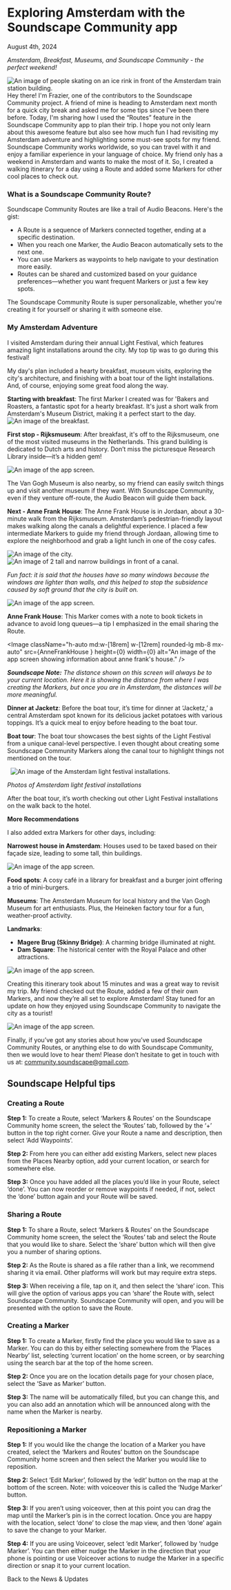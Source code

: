 
# Exploring Amsterdam with the Soundscape Community app

<span className="font-work-sans text-navy-blue text-xl font-normal pb-6">August 4th, 2024</span>

*Amsterdam, Breakfast, Museums, and Soundscape Community - the perfect weekend!*

<Image className="h-auto w-full" src={IceSkating} height={0} width={0} alt="An image of people skating on an ice rink in front of the Amsterdam train station building." unoptimized  />
<br/>
Hey there! I'm Frazier, one of the contributors to the Soundscape Community project. A friend of mine is heading to Amsterdam next month for a quick city break and asked me for some tips since I've been there before. Today, I'm sharing how I used the “Routes” feature in the Soundscape Community app to plan their trip. I hope you not only learn about this awesome feature but also see how much fun I had revisiting my Amsterdam adventure and highlighting some must-see spots for my friend.
Soundscape Community works worldwide, so you can travel with it and enjoy a familiar experience in your language of choice.
My friend only has a weekend in Amsterdam and wants to make the most of it. So, I created a walking itinerary for a day using a Route and added some Markers for other cool places to check out.

### What is a Soundscape Community Route?

Soundscape Community Routes are like a trail of Audio Beacons. Here's the gist:

- A Route is a sequence of Markers connected together, ending at a specific destination.
- When you reach one Marker, the Audio Beacon automatically sets to the next one.
- You can use Markers as waypoints to help navigate to your destination more easily.
- Routes can be shared and customized based on your guidance preferences—whether you want frequent Markers or just a few key spots.

The Soundscape Community Route is super personalizable, whether you're creating it for yourself or sharing it with someone else.

### My Amsterdam Adventure

I visited Amsterdam during their annual Light Festival, which features amazing light installations around the city. My top tip was to go during this festival!

My day's plan included a hearty breakfast, museum visits, exploring the city's architecture, and finishing with a boat tour of the light installations. And, of course, enjoying some great food along the way.


<div className="flex xl:flex-row flex-col gap-4 xl:items-start items-center">
    <div className="flex flex-col">
        <b>Starting with breakfast</b>: The first Marker I created was for 'Bakers and Roasters, a fantastic spot for a hearty breakfast. It's just a short walk from Amsterdam's Museum District, making it a perfect start to the day.
        <br />
    </div>
    <Image className="h-auto md:w-[12rem] w-[12rem] rounded-lg mb-8" src={BaconsEggsAvacado} height={0} width={0} alt="An image of the breakfast." />
</div>

<b>First stop - Rijksmuseum</b>: After breakfast, it's off to the Rijksmuseum, one of the most visited museums in the Netherlands. This grand building is dedicated to Dutch arts and history. Don’t miss the picturesque Research Library inside—it’s a hidden gem!

<Image className="h-auto md:w-[12rem] w-[12rem] rounded-lg mb-8 mx-auto" src={AmsterdamDayPlan} height={0} width={0} alt="An image of the app screen." />

The Van Gogh Museum is also nearby, so my friend can easily switch things up and visit another museum if they want. With Soundscape Community, even if they venture off-route, the Audio Beacon will guide them back.

**Next - Anne Frank House**: The Anne Frank House is in Jordaan, about a 30-minute walk from the Rijksmuseum. Amsterdam’s pedestrian-friendly layout makes walking along the canals a delightful experience. I placed a few intermediate Markers to guide my friend through Jordaan, allowing time to explore the neighborhood and grab a light lunch in one of the cosy cafes.

<div className="flex mt-8 xl:flex-row flex-col gap-4 xl:items-start items-center justify-center">
    <Image className="w-auto md:h-[18rem] h-[12rem] rounded-lg mb-8" src={AmsterdamCity2} height={0} width={0} alt="An image of the city." />
    <Image className="w-auto md:h-[18rem] h-[12rem] rounded-lg mb-8" src={AmsterdamCity} height={0} width={0} alt="An image of 2 tall and narrow buildings in front of a canal." />
</div>

*Fun fact: it is said that the houses have so many windows because the windows are lighter than walls, and this helped to stop the subsidence caused by soft ground that the city is built on.*

<Image className="h-auto md:w-[18rem] w-[12rem] rounded-lg mb-8 mx-auto" src={AmsterdamWaypointsPic} height={0} width={0} alt="An image of the app screen." />

**Anne Frank House**: This Marker comes with a note to book tickets in advance to avoid long queues—a tip I emphasized in the email sharing the Route.

<Image className="h-auto md:w-[18rem] w-[12rem] rounded-lg mb-8 mx-auto" src={AnneFrankHouse } height={0} width={0} alt="An image of the app screen showing information about anne frank's house." />

***Soundscape Note:** The distance shown on this screen will always be to your current location. Here it is showing the distance from where I was creating the Markers, but once you are in Amsterdam, the distances will be more meaningful.*

**Dinner at Jacketz**: Before the boat tour, it’s time for dinner at ‘Jacketz,’ a central Amsterdam spot known for its delicious jacket potatoes with various toppings. It’s a quick meal to enjoy before heading to the boat tour.

**Boat tour**: The boat tour showcases the best sights of the Light Festival from a unique canal-level perspective. I even thought about creating some Soundscape Community Markers along the canal tour to highlight things not mentioned on the tour.

<Image className="mt-8 w-auto  max-w-[80%] md:h-[18rem] h-[12rem] rounded-lg mb-8 mx-auto " src={River1} height={0} width={0} alt="" />

<Image className="w-auto max-w-[80%] md:h-[18rem] h-[12rem] rounded-lg mb-8 mx-auto " src={River2} height={0} width={0} alt="" />

<Image className="w-auto max-w-[80%] md:h-[18rem] h-[12rem] rounded-lg mb-8 mx-auto " src={River3} height={0} width={0} alt="An image of the Amsterdam light festival installations. " />

*Photos of Amsterdam light festival installations*

After the boat tour, it’s worth checking out other Light Festival installations on the walk back to the hotel.

**More Recommendations**

I also added extra Markers for other days, including:

**Narrowest house in Amsterdam**: Houses used to be taxed based on their façade size, leading to some tall, thin buildings.

<Image className="w-auto max-w-[80%] md:h-[32rem] h-[24rem] rounded-lg mb-8 mx-auto " src={NarrowestHouse} height={0} width={0} alt="An image of the app screen." />

**Food spots**: A cosy café in a library for breakfast and a burger joint offering a trio of mini-burgers.

**Museums**: The Amsterdam Museum for local history and the Van Gogh Museum for art enthusiasts. Plus, the Heineken factory tour for a fun, weather-proof activity.

**Landmarks**:
- **Magere Brug (Skinny Bridge)**: A charming bridge illuminated at night.
- **Dam Square**: The historical center with the Royal Palace and other attractions.

<Image className="w-auto max-w-[80%] md:h-[32rem] h-[24rem] rounded-lg mb-8 mx-auto " src={MagereBrug} height={0} width={0} alt="An image of the app screen." />

Creating this itinerary took about 15 minutes and was a great way to revisit my trip. My friend checked out the Route, added a few of their own Markers, and now they’re all set to explore Amsterdam! Stay tuned for an update on how they enjoyed using Soundscape Community to navigate the city as a tourist!

<Image className="w-auto max-w-[80%] md:h-[32rem] h-[24rem] rounded-lg mb-8 mx-auto " src={AmsterdamDayPlan2} height={0} width={0} alt="An image of the app screen." />


Finally, if you’ve got any stories about how you’ve used Soundscape Community Routes, or anything else to do with Soundscape Community, then we would love to hear them! Please don’t hesitate to get in touch with us at: community.soundscape@gmail.com.

## Soundscape Helpful tips 
 
### Creating a Route 

**Step 1:** To create a Route, select ‘Markers & Routes’ on the Soundscape Community home screen, 
the select the ‘Routes’ tab, followed by the ‘+’ button in the top right corner. Give your Route a name and description, then select ‘Add Waypoints’. 

**Step 2:** From here you can either add existing Markers, select new places from the Places Nearby option, add your current location, or search for somewhere else. 

**Step 3:** Once you have added all the places you’d like in your Route, select ‘done’. You can now reorder or remove waypoints if needed, if not, select the ‘done’ button again and your Route will be saved. 
 

### Sharing a Route 

**Step 1:** To share a Route, select ‘Markers & Routes’ on the Soundscape Community home screen, the select the ‘Routes’ tab and select the Route that you would like to share. Select the ‘share’ button which will then give you a number of sharing options. 

**Step 2:** As the Route is shared as a file rather than a link, we recommend sharing it via email. Other platforms will work but may require extra steps. 

**Step 3:** When receiving a file, tap on it, and then select the ‘share’ icon. This will give the option of various apps you can ‘share’ the Route with, select Soundscape Community. Soundscape Community will open, and you will be presented with the option to save the Route. 
 

 

### Creating a Marker 

**Step 1:**  To create a Marker, firstly find the place you would like to save as a Marker. You can do this by either selecting somewhere from the ‘Places Nearby’ list, selecting ‘current location’ on the home screen, or by searching using the search bar at the top of the home screen. 

**Step 2:**  Once you are on the location details page for your chosen place, select the ‘Save as Marker’ button. 

**Step 3:**  The name will be automatically filled, but you can change this, and you can also add an annotation which will be announced along with the name when the Marker is nearby. 
 

 

### Repositioning a Marker 

**Step 1:** If you would like the change the location of a Marker you have created, select the ‘Markers and Routes’ button on the Soundscape Community home screen and then select the Marker you would like to reposition. 

**Step 2:**  Select ‘Edit Marker’, followed by the ‘edit’ button on the map at the bottom of the screen. Note: with voiceover this is called the ‘Nudge Marker’ button. 

**Step 3:**  If you aren’t using voiceover, then at this point you can drag the map until the Marker’s pin is in the correct location. Once you are happy with the location, select ‘done’ to close the map view, and then ‘done’ again to save the change to your Marker. 
 
**Step 4:** If you are using Voiceover, select ‘edit Marker’, followed by ‘nudge Marker’. You can then either nudge the Marker in the direction that your phone is pointing or use Voiceover actions to nudge the Marker in a specific direction or snap it to your current location. 

<Link className="mx-auto pt-20 text-orange text-lg underline" href="/news-updates">Back to the News & Updates</Link>